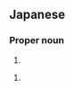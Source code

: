 ==Japanese==
{{ja-kanjitab|しゅ|どう|yomi=o}}

===Proper noun===
{{ja-pos|しゅどう|proper}}

# {{surname|lang=ja|sort=しゅどう}}

{{ja-kanjitab|しゅ|とう|yomi=o}}

{{ja-pos|しゅとう|proper}}

# {{surname|lang=ja|sort=しゅとう}}